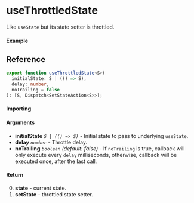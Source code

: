
<Meta title="State/useThrottledState" component={Example} />

# useThrottledState

Like `useState` but its state setter is throttled.

#### Example

<Canvas>
  <Story story={Example} inline />
</Canvas>

## Reference

```ts
export function useThrottledState<S>(
  initialState: S | (() => S),
  delay: number,
  noTrailing = false
): [S, Dispatch<SetStateAction<S>>];
```

#### Importing

<ImportPath />

#### Arguments

- **initialState** _`S | (() => S)`_ - Initial state to pass to underlying `useState`.
- **delay** _`number`_ - Throttle delay.
- **noTrailing** _`boolean`_ _(default: false)_ - If `noTrailing` is true, callback will only
  execute every `delay` milliseconds, otherwise, callback will be executed once, after the last
  call.

#### Return

0. **state** - current state.
1. **setState** - throttled state setter.
